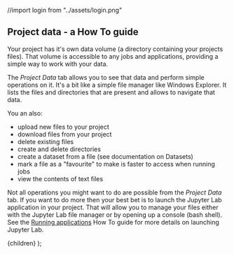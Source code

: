 //import login from "../assets/login.png"

<Head>
  <title>Project data - a How To guide</title>
</Head>

<DocsNav />

## Project data - a How To guide

Your project has it's own data volume (a directory containing your projects files).
That volume is accessible to any jobs and applications, providing a simple way to work with your data.

The _Project Data_ tab allows you to see that data and perform simple operations on it.
It's a bit like a simple file manager like Windows Explorer. It lists the files and directories that are present and
allows to navigate that data.

You an also:

- upload new files to your project
- download files from your project
- delete existing files
- create and delete directories
- create a dataset from a file (see documentation on Datasets)
- mark a file as a "favourite" to make is faster to access when running jobs
- view the contents of text files

Not all operations you might want to do are possible from the _Project Data_ tab.
If you want to do more then your best bet is to launch the Jupyter Lab application in your project. That will allow you
to manage your files either with the Jupyter Lab file manager or by opening up a console (bash shell).
See the [Running applications](./applications) How To guide for more details on launching
Jupyter Lab.

  <Layout>
    <Container>{children}</Container>
  </Layout>
);

